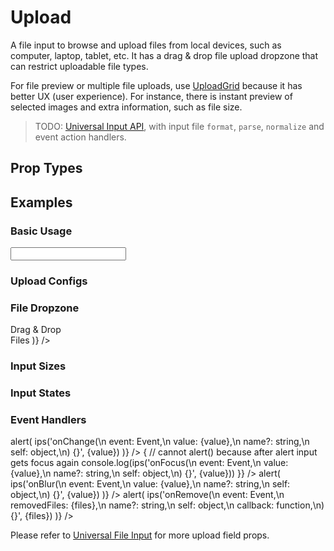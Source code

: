 
# Upload

A file input to browse and upload files from local devices, such as computer, laptop, tablet, etc. It has a drag & drop file upload dropzone that can restrict uploadable file types.

For file preview or multiple file uploads, use [UploadGrid](/docs/ui/inputs/UploadGrid) because it has better UX (user experience). For instance, there is instant preview of selected images and extra information, such as file size.

> TODO: [Universal Input API](/docs/ui/inputs#universal-input-api), with input file `format`, `parse`, `normalize` and event action handlers.

## Prop Types

<PropsTable component={Upload} />

## Examples

### Basic Usage

<CodeExample>
  <Upload />
</CodeExample>

<CodeExample desc='Via Universal Input'>
  <Input type='upload' />
</CodeExample>

### Upload Configs

<CodeExample desc='Restrict to PNG Images Only'>
  <Upload accept='.png' />
</CodeExample>

<CodeExample desc='Allow Any Image File'>
  <Upload accept='image/*' />
</CodeExample>

<CodeExample desc='Allow Uploading Multiple Files'>
  <Upload multiple />
</CodeExample>

<CodeExample desc='Maximum 3 Files Validation'>
  <Upload multiple maxFiles={3} />
</CodeExample>

<CodeExample desc='Minimum 3kB to Maximum 30kB File Size'>
  <Upload minSize={3 * SIZE_KB} maxSize={30 * SIZE_KB} />
</CodeExample>

### File Dropzone

<CodeExample desc='Squared Dropzone with Placeholder Text'>
  <View className='min-width-mobile'>
    <Upload square placeholder='Placeholder' />
  </View>
</CodeExample>

<CodeExample desc='Custom File Dropzone UI'>
  <Upload children={(
    <View className='padding center'>
      <Icon name='io/md-cloud-upload' className='font-largest' />
      <Text className='bold'>Drag & Drop<br />Files</Text>
    </View>
  )} />
</CodeExample>

<CodeExample desc='Custom Select/Remove Icon'>
  <Upload iconSelect='md/add' iconRemove='fi/x' />
</CodeExample>

### Input Sizes

<CodeExample>
  <View className='gap'>
    <Upload className='font-smallest' label='smallest' />
    <Upload className='font-smaller' label='smaller' />
    <Upload className='font-small' label='small' />
    <Upload label='base' />
    <Upload className='font-large' label='large' />
    <Upload className='font-larger' label='larger' />
    <Upload className='font-largest' label='largest' />
  </View>
</CodeExample>

### Input States

<CodeExample desc='Disabled'>
  <Upload disabled label='disabled' />
</CodeExample>

<CodeExample desc='Read only'>
  <Upload readonly label='readonly' />
</CodeExample>

<CodeExample desc='Loading'>
  <Upload loading label='loading' />
</CodeExample>

### Event Handlers

<CodeExample desc='On Change Callback'>
  <Upload placeholder='Upload file to fire event' onChange={(e, value) => alert(
    ips('onChange(\n  event: Event,\n  value: {value},\n  name?: string,\n  self: object,\n) {}', {value})
  )} />
</CodeExample>

<CodeExample desc='On Focus Callback'>
  <Upload placeholder='Focus to fire event' onFocus={(e, value) => {
    // cannot alert() because after alert input gets focus again
    console.log(ips('onFocus(\n  event: Event,\n  value: {value},\n  name?: string,\n  self: object,\n) {}', {value}))
  }} />
</CodeExample>

<CodeExample desc='On Blur Callback'>
  <Upload placeholder='Blur to fire event' onBlur={(e, value) => alert(
    ips('onBlur(\n  event: Event,\n  value: {value},\n  name?: string,\n  self: object,\n) {}', {value})
  )} />
</CodeExample>

<CodeExample desc='On Remove Callback'>
  <Upload placeholder='Upload then remove file to fire event' onRemove={(e, files) => alert(
    ips('onRemove(\n  event: Event,\n  removedFiles: {files},\n  name?: string,\n  self: object,\n  callback: function,\n) {}', {files})
  )} />
</CodeExample>

Please refer to [Universal File Input](/docs/ui/inputs/Input) for more upload field props.
